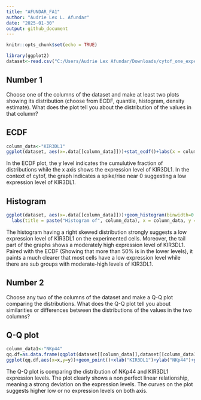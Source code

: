 ---
title: "AFUNDAR_FA1"
author: "Audrie Lex L. Afundar"
date: "2025-01-30"
output: github_document
---

```{r setup, include=FALSE}
knitr::opts_chunk$set(echo = TRUE)
```
```{r, include=FALSE}
library(ggplot2)
dataset<-read.csv("C:/Users/Audrie Lex Afundar/Downloads/cytof_one_experiment.csv")

```
## Number 1

Choose one of the columns of the dataset and make at least two plots showing its distribution (choose from ECDF, quantile, histogram, density estimate). What does the plot tell you about the distribution of the values in that column?

## ECDF

```{r}
column_data<-"KIR3DL1"
ggplot(dataset, aes(x=.data[[column_data]]))+stat_ecdf()+labs(x = column_data, y = "ECDF", title = paste("ECDF of", column_data))

```
In the ECDF plot, the y level indicates the cumulutive fraction of distributions while the x axis shows the expression level of KIR3DL1. In the context of cytof, the graph indicates a spike/rise near 0 suggesting a low expression level of KIR3DL1.


## Histogram

```{r}
ggplot(dataset, aes(x=.data[[column_data]]))+geom_histogram(binwidth=0.1)+
  labs(title = paste("Histogram of", column_data), x = column_data, y = "Frequency")

```
The histogram having a right skewed distribution strongly suggests a low expression level of KIR3DL1 on the experimented cells. Moreover, the tail part of the graphs shows a moderately high expression level of KIR3DL1. Paired with the ECDF (Showing that more than 50% is in the lower levels), it paints a much clearer that most cells have a low expression level while there are sub groups with moderate-high levels of KIR3DL1.

## Number 2
Choose any two of the columns of the dataset and make a Q-Q plot comparing the distributions. What does the Q-Q plot tell you about similarities or differences between the distributions of the values in the two columns?

## Q-Q plot
```{r}
column_data1<-"NKp44"
qq.df=as.data.frame(qqplot(dataset[[column_data]],dataset[[column_data1]]),plot.it=FALSE)
ggplot(qq.df,aes(x=x,y=y))+geom_point()+xlab("KIR3DL1")+ylab("NKp44")+geom_abline()+geom_point(alpha = 0.6, size = 2)

```

The Q-Q plot is comparing the distribution of NKp44 and KIR3DL1 expression levels. The plot clearly shows a non perfect linear relationship, meaning a strong deviation on the expression levels. The curves on the plot suggests higher low or no expression levels on both axis.